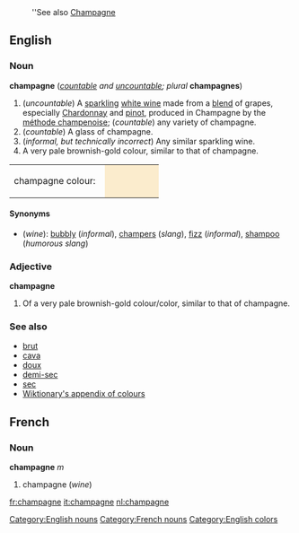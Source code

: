 :''See also [[Champagne]]

==English==
===Noun===
[[Category:English nouns]]
'''champagne''' (''[[countable]] and [[uncountable]]; plural'' '''champagnes''')

#(''uncountable'') A [[sparkling]] [[white wine]] made from a [[blend]] of grapes, especially [[Chardonnay]] and [[pinot]], produced in Champagne by the [[méthode champenoise]]; (''countable'') any variety of champagne.
#(''countable'') A glass of champagne.
#(''informal, but technically incorrect'') Any similar sparkling wine.
#A very pale brownish-gold colour, similar to that of champagne.
<table><tr><td>champagne colour: &nbsp;</td>
<td bgcolor="#FBECCD" width="80">&nbsp; </td></tr></table>

====Synonyms====
*(''wine''): [[bubbly]] (''informal''), [[champers]] (''slang''), [[fizz]] (''informal''), [[shampoo]] (''humorous slang'')

===Adjective===
'''champagne'''

#Of a very pale brownish-gold colour/color, similar to that of champagne.

===See also===
*[[brut]]
*[[cava]]
*[[doux]]
*[[demi-sec]]
*[[sec]]
*[[Wiktionary_Appendix:Colours|Wiktionary's appendix of colours]]

==French==
===Noun===
[[Category:French nouns]]
'''champagne''' ''m''

#champagne (''wine'')

[[Category:English colors]]

[[fr:champagne]]
[[it:champagne]]
[[nl:champagne]]